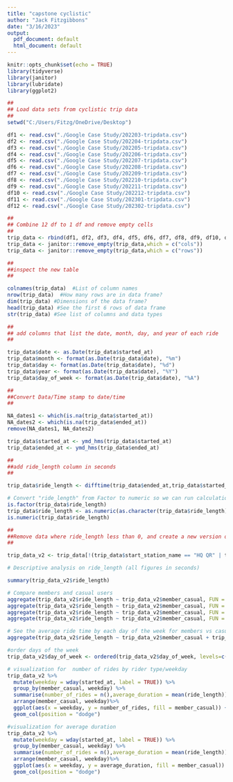 ---
title: "capstone cyclistic"
author: "Jack Fitzgibbons"
date: "3/16/2023"
output:
  pdf_document: default
  html_document: default
---

```{r setup, include=FALSE}
knitr::opts_chunk$set(echo = TRUE)
library(tidyverse)
library(janitor)
library(lubridate)
library(ggplot2)
```

```{r}
##
## Load data sets from cyclistic trip data
##
setwd("C:/Users/Fitzg/OneDrive/Desktop")

df1 <- read.csv("./Google Case Study/202203-tripdata.csv")
df2 <- read.csv("./Google Case Study/202204-tripdata.csv")
df3 <- read.csv("./Google Case Study/202205-tripdata.csv")
df4 <- read.csv("./Google Case Study/202206-tripdata.csv")
df5 <- read.csv("./Google Case Study/202207-tripdata.csv")
df6 <- read.csv("./Google Case Study/202208-tripdata.csv")
df7 <- read.csv("./Google Case Study/202209-tripdata.csv")
df8 <- read.csv("./Google Case Study/202210-tripdata.csv")
df9 <- read.csv("./Google Case Study/202211-tripdata.csv")
df10 <- read.csv("./Google Case Study/202212-tripdata.csv")
df11 <- read.csv("./Google Case Study/202301-tripdata.csv")
df12 <- read.csv("./Google Case Study/202302-tripdata.csv")

```

```{r}
##
## Combine 12 df to 1 df and remove empty cells
##
trip_data <- rbind(df1, df2, df3, df4, df5, df6, df7, df8, df9, df10, df11, df12)
trip_data <- janitor::remove_empty(trip_data,which = c("cols"))
trip_data <- janitor::remove_empty(trip_data,which = c("rows"))
```

```{r}
##
##inspect the new table
##

colnames(trip_data)  #List of column names
nrow(trip_data)  #How many rows are in data frame?
dim(trip_data) #Dimensions of the data frame?
head(trip_data) #See the first 6 rows of data frame
str(trip_data) #See list of columns and data types
```

```{r}
##
## add columns that list the date, month, day, and year of each ride
##

trip_data$date <- as.Date(trip_data$started_at) 
trip_data$month <- format(as.Date(trip_data$date), "%m")
trip_data$day <- format(as.Date(trip_data$date), "%d")
trip_data$year <- format(as.Date(trip_data$date), "%Y")
trip_data$day_of_week <- format(as.Date(trip_data$date), "%A")

```

```{r}
##
##Convert Data/Time stamp to date/time
##

NA_dates1 <- which(is.na(trip_data$started_at))
NA_dates2 <- which(is.na(trip_data$ended_at))
remove(NA_dates1, NA_dates2)

trip_data$started_at <- ymd_hms(trip_data$started_at)
trip_data$ended_at <- ymd_hms(trip_data$ended_at)


```


```{r}
##
##add ride_length column in seconds
##

trip_data$ride_length <- difftime(trip_data$ended_at,trip_data$started_at)

# Convert "ride_length" from Factor to numeric so we can run calculations on the data
is.factor(trip_data$ride_length)
trip_data$ride_length <- as.numeric(as.character(trip_data$ride_length))
is.numeric(trip_data$ride_length)


```

```{r}
##
##Remove data where ride_length less than 0, and create a new version of the dataframe (v2) since data is being removed
##

trip_data_v2 <- trip_data[!(trip_data$start_station_name == "HQ QR" | trip_data$ride_length<0),]
```

```{r}
# Descriptive analysis on ride_length (all figures in seconds)

summary(trip_data_v2$ride_length)

```

```{r}
# Compare members and casual users
aggregate(trip_data_v2$ride_length ~ trip_data_v2$member_casual, FUN = mean)
aggregate(trip_data_v2$ride_length ~ trip_data_v2$member_casual, FUN = median)
aggregate(trip_data_v2$ride_length ~ trip_data_v2$member_casual, FUN = max)
aggregate(trip_data_v2$ride_length ~ trip_data_v2$member_casual, FUN = min)

```

```{r}
# See the average ride time by each day of the week for members vs casual users
aggregate(trip_data_v2$ride_length ~ trip_data_v2$member_casual + trip_data_v2$day_of_week, FUN = mean)

#order days of the week 
trip_data_v2$day_of_week <- ordered(trip_data_v2$day_of_week, levels=c("Sunday", "Monday", "Tuesday", "Wednesday", "Thursday", "Friday", "Saturday"))

```

```{r}
# visualization for  number of rides by rider type/weekday
trip_data_v2 %>% 
  mutate(weekday = wday(started_at, label = TRUE)) %>% 
  group_by(member_casual, weekday) %>%  
  summarise(number_of_rides = n(),average_duration = mean(ride_length)) %>% 
  arrange(member_casual, weekday)%>%
  ggplot(aes(x = weekday, y = number_of_rides, fill = member_casual)) +
  geom_col(position = "dodge")

```


```{r}
#visualization for average duration
trip_data_v2 %>% 
  mutate(weekday = wday(started_at, label = TRUE)) %>% 
  group_by(member_casual, weekday) %>%  
  summarise(number_of_rides = n(),average_duration = mean(ride_length)) %>% 
  arrange(member_casual, weekday)%>%
  ggplot(aes(x = weekday, y = average_duration, fill = member_casual)) +
  geom_col(position = "dodge")

```









